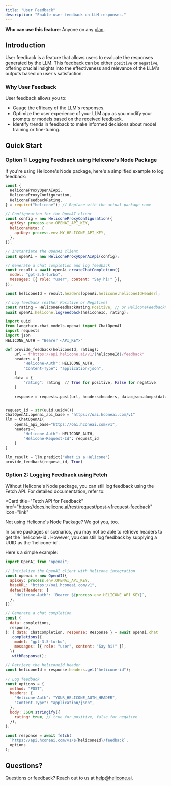 ```yaml
---
title: "User Feedback"
description: "Enable user feedback on LLM responses."
---
```


<Info>**Who can use this feature**: Anyone on any [plan](https://www.helicone.ai/pricing).</Info>


## Introduction

User feedback is a feature that allows users to evaluate the responses generated by the LLM. This feedback can be either `positive` or `negative`, offering crucial insights into the effectiveness and relevance of the LLM's outputs based on user's satisfaction. 


### Why User Feedback

User feedback allows you to:

- Gauge the efficacy of the LLM's responses.
- Optimize the user experience of your LLM app as you modify your prompts or models based on the received feedback. 
- Identify trends in feedback to make informed decisions about model training or fine-tuning.


## Quick Start

### Option 1: Logging Feedback using Helicone's Node Package
If you're using Helicone's Node package, here's a simplified example to log feedback: 

<CodeGroup>

```js Node.js
const {
  HeliconeProxyOpenAIApi,
  HeliconeProxyConfiguration,
  HeliconeFeedbackRating,
} = require("helicone"); // Replace with the actual package name

// Configuration for the OpenAI client
const config = new HeliconeProxyConfiguration({
  apiKey: process.env.OPENAI_API_KEY,
  heliconeMeta: {
    apiKey: process.env.MY_HELICONE_API_KEY,
  },
});

// Instantiate the OpenAI client
const openAi = new HeliconeProxyOpenAIApi(config);

// Generate a chat completion and log feedback
const result = await openAi.createChatCompletion({
  model: "gpt-3.5-turbo",
  messages: [{ role: "user", content: "Say hi!" }],
});

const heliconeId = result.headers[openAi.helicone.heliconeIdHeader];

// Log feedback (either Positive or Negative)
const rating = HeliconeFeedbackRating.Positive; // or HeliconeFeedbackRating.Negative
await openAi.helicone.logFeedback(heliconeId, rating);
```

```python LangChain
import uuid
from langchain.chat_models.openai import ChatOpenAI
import requests
import json
HELICONE_AUTH = "Bearer <API_KEY>"

def provide_feedback(heliconeId, rating):
    url = f"https://api.helicone.ai/v1/{heliconeId}/feedback"
    headers = {
        "Helicone-Auth": HELICONE_AUTH,
        "Content-Type": "application/json",
    }
    data = {
        "rating": rating  // True for positive, False for negative
    }

    response = requests.post(url, headers=headers, data=json.dumps(data))


request_id = str(uuid.uuid4())
ChatOpenAI.openai_api_base = "https://oai.hconeai.com/v1"
llm = ChatOpenAI(
    openai_api_base="https://oai.hconeai.com/v1",
    headers={
        "Helicone-Auth": HELICONE_AUTH,
        "Helicone-Request-Id": request_id
    }
)

llm_result = llm.predict("What is a Helicone")
provide_feedback(request_id, True)
```

</CodeGroup>

### Option 2: Logging Feedback using Fetch

Without Helicone's Node package, you can still log feedback using the Fetch API. For detailed documentation, refer to: 

<Card
  title="Fetch API for Feedback"
  href="https://docs.helicone.ai/rest/request/post-v1request-feedback"
  icon="link"
>
  Not using Helicone's Node Package? We got you, too. 
</Card>

<Note>
In some packages or scenarios, you may not be able to retrieve headers to get the `helicone-id`. However, you can still log feedback by supplying a UUID as the `helicone-id`.
</Note>


Here's a simple example:

```js
import OpenAI from "openai";

// Initialize the OpenAI client with Helicone integration
const openai = new OpenAI({
  apiKey: process.env.OPENAI_API_KEY,
  baseURL: "https://oai.hconeai.com/v1",
  defaultHeaders: {
    "Helicone-Auth": `Bearer ${process.env.HELICONE_API_KEY}`,
  },
});

// Generate a chat completion
const {
  data: completions,
  response,
}: { data: ChatCompletion, response: Response } = await openai.chat
  .completions({
    model: "gpt-3.5-turbo",
    messages: [{ role: "user", content: "Say hi!" }],
  })
  .withResponse();

// Retrieve the heliconeId header
const heliconeId = response.headers.get("helicone-id");

// Log feedback
const options = {
  method: "POST",
  headers: {
    "Helicone-Auth": "YOUR_HELICONE_AUTH_HEADER",
    "Content-Type": "application/json",
  },
  body: JSON.stringify({
    rating: true, // true for positive, false for negative
  }),
};

const response = await fetch(
  `https://api.hconeai.com/v1/${heliconeId}/feedback`,
  options
);
```
## Questions? 

<Tip>Questions or feedback? Reach out to us at [help@helicone.ai](help@helicone.ai). </Tip>


